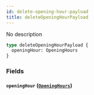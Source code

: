 ```yaml
---
id: delete-opening-hour-payload
title: deleteOpeningHourPayload
---
```


No description

```graphql
type deleteOpeningHourPayload {
  openingHour: OpeningHours
}
```

### Fields

#### `openingHour` ([`OpeningHours`](/v1/objects/opening-hours))

